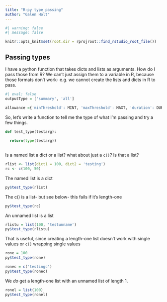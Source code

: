 ```yaml
---
title: "R-py type passing"
author: "Galen Holt"
---
```


```r
#| warning: false
#| message: false

knitr::opts_knit$set(root.dir = rprojroot::find_rstudio_root_file())

```

## Passing types

I have a python function that takes dicts and lists as arguments. How do I pass those from R? We can't just assign them to a variable in R, because those formats don't work- e.g. we cannot create the lists and dicts in R to pass.

```r
#| eval: false
outputType = ['summary', 'all']

allowance ={'minThreshold': MINT, 'maxThreshold': MAXT, 'duration': DUR, 'drawdown': DRAW}
```

So, let's write a function to tell me the type of what I'm passing and try a few things.

```python
def test_type(testarg):
  
  return(type(testarg))
  
```

Is a named list a dict or a list? what about just a `c()`? Is that a list?

```r
rlist <- list(dict1 = 100, dict2 = 'testing')
rc <- c(100, 50)
```

The named list is a dict

```r
py$test_type(rlist)
```

The c() is a list- but see below- this fails if it's length-one

```r
py$test_type(rc)
```

An unnamed list is a list

```r
rlistu = list(100, 'testunname')
py$test_type(rlistu)
```

That is useful, since creating a length-one list doesn't work with single values or `c()` wrapping single values

```r
rone = 100
py$test_type(rone)
```

```r
ronec = c('testingc')
py$test_type(ronec)
```

We *do* get a length-one list with an unnamed list of length 1.

```r
ronel = list(100)
py$test_type(ronel)
```

